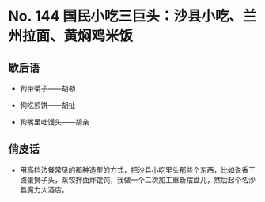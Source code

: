 # No. 144 国民小吃三巨头：沙县小吃、兰州拉面、黄焖鸡米饭

## 歇后语

- 狗带嚼子——胡勒

- 狗吃煎饼——胡扯

- 狗嘴里吐馒头——胡亲

## 俏皮话

- 用高档法餐常见的那种造型的方式，把沙县小吃里头那些个东西，比如说香干卤蛋狮子头，蒸饺拌面炸馄饨，我做一个二次加工重新摆盘儿，然后起个名沙县魔力大酒店。
